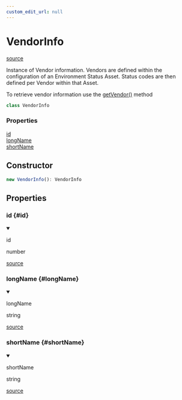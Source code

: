 ```yaml
---
custom_edit_url: null
---
```


# VendorInfo
<div className="doc-side">
<div className="doc-main-source">

[source](https://github.com/layline-io/layline-docusaurus/blob/3d9c83b/projects/layline/src/classes/VendorInfo.ts#L13)

</div>
</div>

<div className="doc-subtitle">

Instance of Vendor information.
Vendors are defined within the configuration of an Environment Status Asset.
Status codes are then defined per Vendor within that Asset.

To retrieve vendor information use the [getVendor()](./Status#getvendor) method

</div>

```ts
class VendorInfo
```

<div className="doc-summary doc-properties">
<h3 className="doc-summary-title">Properties</h3>
<div className="doc-summary-item">
<div className="doc-summary-name"><a href="#id">id</a></div>
<div className="doc-summary-desc"></div>
</div>
<div className="doc-summary-item">
<div className="doc-summary-name"><a href="#longName">longName</a></div>
<div className="doc-summary-desc"></div>
</div>
<div className="doc-summary-item">
<div className="doc-summary-name"><a href="#shortName">shortName</a></div>
<div className="doc-summary-desc"></div>
</div>
</div>

## Constructor

```ts
new VendorInfo(): VendorInfo
```

## Properties

<div className="doc-header-hidden">

### id {#id}

</div>

<div className="doc-entry">

<details open className="doc-property">

<summary className="doc-member">

<span className="doc-name">id</span>

<span className="doc-type">

number

</span>

</summary>

</details>

<div className="doc-source">

[source](https://github.com/layline-io/layline-docusaurus/blob/3d9c83b/projects/layline/src/classes/VendorInfo.ts#L14)

</div>

</div>

<div className="doc-header-hidden">

### longName {#longName}

</div>

<div className="doc-entry">

<details open className="doc-property">

<summary className="doc-member">

<span className="doc-name">longName</span>

<span className="doc-type">

string

</span>

</summary>

</details>

<div className="doc-source">

[source](https://github.com/layline-io/layline-docusaurus/blob/3d9c83b/projects/layline/src/classes/VendorInfo.ts#L16)

</div>

</div>

<div className="doc-header-hidden">

### shortName {#shortName}

</div>

<div className="doc-entry">

<details open className="doc-property">

<summary className="doc-member">

<span className="doc-name">shortName</span>

<span className="doc-type">

string

</span>

</summary>

</details>

<div className="doc-source">

[source](https://github.com/layline-io/layline-docusaurus/blob/3d9c83b/projects/layline/src/classes/VendorInfo.ts#L15)

</div>

</div>